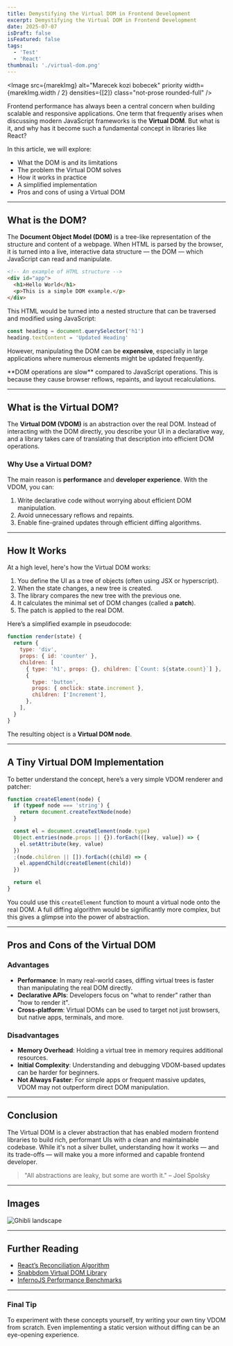 ```yaml
---
title: Demystifying the Virtual DOM in Frontend Development
excerpt: Demystifying the Virtual DOM in Frontend Development
date: 2025-07-07
isDraft: false
isFeatured: false
tags:
  - 'Test'
  - 'React'
thumbnail: './virtual-dom.png'
---
```



<Image
  src={marekImg}
  alt="Marecek kozi bobecek"
  priority
  width={marekImg.width / 2}
  densities={[2]}
  class="not-prose rounded-full"
/>

Frontend performance has always been a central concern when building scalable and responsive applications. One term that frequently arises when discussing modern JavaScript frameworks is the **Virtual DOM**. But what is it, and why has it become such a fundamental concept in libraries like React?

In this article, we will explore:

- What the DOM is and its limitations
- The problem the Virtual DOM solves
- How it works in practice
- A simplified implementation
- Pros and cons of using a Virtual DOM

---

## What is the DOM?

The **Document Object Model (DOM)** is a tree-like representation of the structure and content of a webpage. When HTML is parsed by the browser, it is turned into a live, interactive data structure — the DOM — which JavaScript can read and manipulate.

```html
<!-- An example of HTML structure -->
<div id="app">
  <h1>Hello World</h1>
  <p>This is a simple DOM example.</p>
</div>
```

This HTML would be turned into a nested structure that can be traversed and modified using JavaScript:

```js
const heading = document.querySelector('h1')
heading.textContent = 'Updated Heading'
```

However, manipulating the DOM can be **expensive**, especially in large applications where numerous elements might be updated frequently.

<Alert intent="tip">
  **DOM operations are slow** compared to JavaScript operations. This is because they
  cause browser reflows, repaints, and layout recalculations.
</Alert>

---

## What is the Virtual DOM?

The **Virtual DOM (VDOM)** is an abstraction over the real DOM. Instead of interacting with the DOM directly, you describe your UI in a declarative way, and a library takes care of translating that description into efficient DOM operations.

### Why Use a Virtual DOM?

The main reason is **performance** and **developer experience**. With the VDOM, you can:

1. Write declarative code without worrying about efficient DOM manipulation.
2. Avoid unnecessary reflows and repaints.
3. Enable fine-grained updates through efficient diffing algorithms.

---

## How It Works

At a high level, here's how the Virtual DOM works:

1. You define the UI as a tree of objects (often using JSX or hyperscript).
2. When the state changes, a new tree is created.
3. The library compares the new tree with the previous one.
4. It calculates the minimal set of DOM changes (called a **patch**).
5. The patch is applied to the real DOM.

Here’s a simplified example in pseudocode:

```js
function render(state) {
  return {
    type: 'div',
    props: { id: 'counter' },
    children: [
      { type: 'h1', props: {}, children: [`Count: ${state.count}`] },
      {
        type: 'button',
        props: { onclick: state.increment },
        children: ['Increment'],
      },
    ],
  }
}
```

The resulting object is a **Virtual DOM node**.

---

## A Tiny Virtual DOM Implementation

To better understand the concept, here’s a very simple VDOM renderer and patcher:

```js
function createElement(node) {
  if (typeof node === 'string') {
    return document.createTextNode(node)
  }

  const el = document.createElement(node.type)
  Object.entries(node.props || {}).forEach(([key, value]) => {
    el.setAttribute(key, value)
  })
  ;(node.children || []).forEach((child) => {
    el.appendChild(createElement(child))
  })

  return el
}
```

You could use this `createElement` function to mount a virtual node onto the real DOM. A full diffing algorithm would be significantly more complex, but this gives a glimpse into the power of abstraction.

---

## Pros and Cons of the Virtual DOM

### Advantages

- **Performance**: In many real-world cases, diffing virtual trees is faster than manipulating the real DOM directly.
- **Declarative APIs**: Developers focus on "what to render" rather than "how to render it".
- **Cross-platform**: Virtual DOMs can be used to target not just browsers, but native apps, terminals, and more.

### Disadvantages

- **Memory Overhead**: Holding a virtual tree in memory requires additional resources.
- **Initial Complexity**: Understanding and debugging VDOM-based updates can be harder for beginners.
- **Not Always Faster**: For simple apps or frequent massive updates, VDOM may not outperform direct DOM manipulation.

---

## Conclusion

The Virtual DOM is a clever abstraction that has enabled modern frontend libraries to build rich, performant UIs with a clean and maintainable codebase. While it's not a silver bullet, understanding how it works — and its trade-offs — will make you a more informed and capable frontend developer.

> "All abstractions are leaky, but some are worth it." – Joel Spolsky

---

## Images

<Image src={bigImg} alt="Ghibli landscape" width={960} densities={[1.5]} />

---

## Further Reading

- [React’s Reconciliation Algorithm](https://reactjs.org/docs/reconciliation.html)
- [Snabbdom Virtual DOM Library](https://github.com/snabbdom/snabbdom)
- [InfernoJS Performance Benchmarks](https://www.infernojs.org/)

---

### Final Tip

To experiment with these concepts yourself, try writing your own tiny VDOM from scratch. Even implementing a static version without diffing can be an eye-opening experience.
